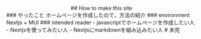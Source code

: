 <center>
## How to make this site
</center>
### やったこと
ホームページを作成したので，方法の紹介
### environment
Nextjs + MUI
### intended reader
- javascriptでホームページを作成したい人
- Nextjsを使ってみたい人
- Nextjsにmarkdownを組み込みたい人
# 未完